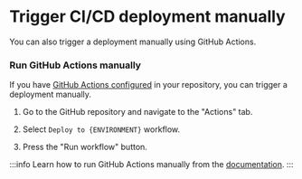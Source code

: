 # Trigger CI/CD deployment manually

You can also trigger a deployment manually using GitHub Actions.

### Run GitHub Actions manually

If you have [GitHub Actions configured](./auto-deploy) in your repository, you can trigger a deployment manually.

1. Go to the GitHub repository and navigate to the "Actions" tab.

2. Select `Deploy to {ENVIRONMENT}` workflow.

3. Press the "Run workflow" button.

:::info
Learn how to run GitHub Actions manually from the
[documentation](https://docs.github.com/en/actions/managing-workflow-runs-and-deployments/managing-workflow-runs/manually-running-a-workflow).
:::
